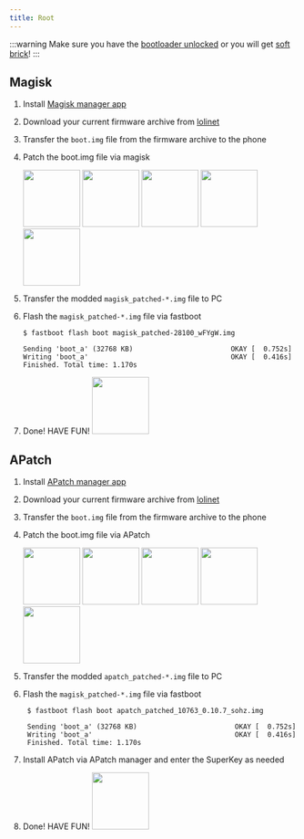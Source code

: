 ```yaml
---
title: Root
---
```


:::warning
Make sure you have the [bootloader unlocked](../dev/bootloader.md) or you will get [soft brick](../info/softbrick.md)!
:::



## Magisk
1. Install [Magisk manager app](https://github.com/topjohnwu/Magisk/releases/)
2. Download your current firmware archive from [lolinet](https://mirrors.lolinet.com/firmware/lenomola/2023/penangf/official/)
3. Transfer the ```boot.img``` file from the firmware archive to the phone
4. Patch the boot.img file via magisk

   <img src={img1} width="100" />
   <img src={img2} width="100" />
   <img src={img3} width="100" />
   <img src={img4} width="100" />
   <img src={img5} width="100" />

5. Transfer the modded ``magisk_patched-*.img`` file to PC
6. Flash the ``magisk_patched-*.img`` file via fastboot
    ```shell
    $ fastboot flash boot magisk_patched-28100_wFYgW.img 
   
    Sending 'boot_a' (32768 KB)                        OKAY [  0.752s]
    Writing 'boot_a'                                   OKAY [  0.416s]
    Finished. Total time: 1.170s
    ```
7. Done! HAVE FUN!
   <img src={img6} width="100" />

## APatch
1. Install [APatch manager app](https://github.com/bmax121/APatch/releases/)
2. Download your current firmware archive from [lolinet](https://mirrors.lolinet.com/firmware/lenomola/2023/penangf/official/)
3. Transfer the ```boot.img``` file from the firmware archive to the phone
4. Patch the boot.img file via APatch

   <img src={img2_1} width="100" />
   <img src={img2_2} width="100" />
   <img src={img2_3} width="100" />
   <img src={img2_4} width="100" />
   <img src={img2_5} width="100" />

5. Transfer the modded ``apatch_patched-*.img`` file to PC
6. Flash the ``magisk_patched-*.img`` file via fastboot
    ```shell
     $ fastboot flash boot apatch_patched_10763_0.10.7_sohz.img

     Sending 'boot_a' (32768 KB)                        OKAY [  0.752s]
     Writing 'boot_a'                                   OKAY [  0.416s]
     Finished. Total time: 1.170s
    ```
7. Install APatch via APatch manager and enter the SuperKey as needed
8. Done! HAVE FUN!
    <img src={img2_6} width="100" />